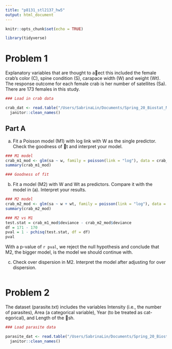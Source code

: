 ```yaml
---
title: "p8131_stl2137_hw5"
output: html_document
---
```


```r
knitr::opts_chunk$set(echo = TRUE)

library(tidyverse)
```

# Problem 1
Explanatory variables that are thought to a􏰁ect this included the female crab's color (C), spine condition (S), carapace width (W) and weight (Wt). The response outcome for each female crab is her number of satellites (Sa). There are 173 females in this study. 

```r
### Load in crab data

crab_dat <- read.table("/Users/SabrinaLin/Documents/Spring_20_Biostat_Methods_2/Homework/p8131_stl2137_hw5/HW5-crab.txt", header = TRUE) %>% 
  janitor::clean_names()
```

## Part A
(a) Fit a Poisson model (M1) with log link with W as the single predictor. Check the goodness of 􏰀t and interpret your model.

```r
### M1 model
crab_m1_mod <- glm(sa ~ w, family = poisson(link = "log"), data = crab_dat)
summary(crab_m1_mod)

### Goodness of fit

```

(b) Fit a model (M2) with W and Wt as predictors. Compare it with the model in (a). Interpret your results.

```r
### M2 model
crab_m2_mod <- glm(sa ~ w + wt, family = poisson(link = "log"), data = crab_dat)
summary(crab_m2_mod)

### M2 vs M1
test.stat = crab_m1_mod$deviance - crab_m2_mod$deviance
df = 171 - 170
pval = 1 - pchisq(test.stat, df = df)
pval
```

With a p-value of `r pval`, we reject the null hypothesis and conclude that M2, the bigger model, is the model we should continue with. 

(c) Check over dispersion in M2. Interpret the model after adjusting for over dispersion.
```r

```


# Problem 2
 The dataset (parasite.txt) includes the variables Intensity (i.e., the number of parasites), Area (a categorical variable), Year (to be treated as cat- egorical), and Length of the 􏰀sh.
```r
### Load parasite data

parasite_dat <- read.table("/Users/SabrinaLin/Documents/Spring_20_Biostat_Methods_2/Homework/p8131_stl2137_hw5/HW5-parasite.txt", header = TRUE) %>% 
  janitor::clean_names()
```

